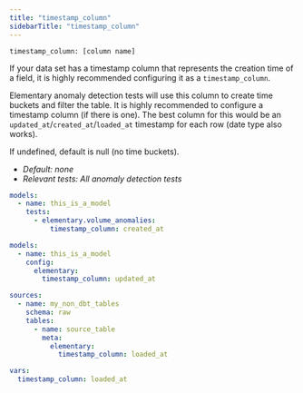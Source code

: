 ```yaml
---
title: "timestamp_column"
sidebarTitle: "timestamp_column"
---
```


`timestamp_column: [column name]`

<Tip>If your data set has a timestamp column that represents the creation time of a field, it is highly recommended configuring it as a `timestamp_column`.</Tip>

Elementary anomaly detection tests will use this column to create time buckets and filter the table.
It is highly recommended to configure a timestamp column (if there is one).
The best column for this would be an `updated_at`/`created_at`/`loaded_at` timestamp for each row (date type also works).

If undefined, default is null (no time buckets).

- _Default: none_
- _Relevant tests: All anomaly detection tests_

<RequestExample>

```yml test
models:
  - name: this_is_a_model
    tests:
      - elementary.volume_anomalies:
          timestamp_column: created_at
```

```yml model
models:
  - name: this_is_a_model
    config:
      elementary:
        timestamp_column: updated_at
```

```yml source
sources:
  - name: my_non_dbt_tables
    schema: raw
    tables:
      - name: source_table
        meta:
          elementary:
            timestamp_column: loaded_at
```

```yml dbt_project.yml
vars:
  timestamp_column: loaded_at
```


</RequestExample>
